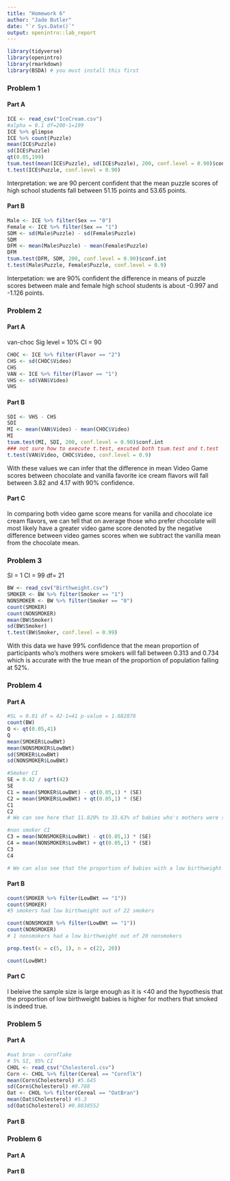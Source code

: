 ```yaml
---
title: "Homework 6"
author: "Jade Butler"
date: "`r Sys.Date()`"
output: openintro::lab_report
---
```


```r
library(tidyverse)
library(openintro)
library(rmarkdown)
library(BSDA) # you must install this first
```

### Problem 1
#### Part A
``` r
ICE <- read_csv("IceCream.csv")
#alpha = 0.1 df=200-1=199
ICE %>% glimpse
ICE %>% count(Puzzle)
mean(ICE$Puzzle) 
sd(ICE$Puzzle)
qt(0.05,199)
tsum.test(mean(ICE$Puzzle), sd(ICE$Puzzle), 200, conf.level = 0.90)$conf.int
t.test(ICE$Puzzle, conf.level = 0.90)

```
Interpretation: we are 90 percent confident that the mean puzzle scores of high school students fall between 51.15 points and 53.65 points.


#### Part B

```r
Male <- ICE %>% filter(Sex == "0")
Female <- ICE %>% filter(Sex == "1")
SDM <- sd(Male$Puzzle) - sd(Female$Puzzle)
SDM
DFM <- mean(Male$Puzzle) - mean(Female$Puzzle)
DFM
tsum.test(DFM, SDM, 200, conf.level = 0.90)$conf.int
t.test(Male$Puzzle, Female$Puzzle, conf.level = 0.9)
```

Interpetation: we are 90% confident the difference in means of puzzle scores between male and female high school students is about -0.997 and -1.126 points.

### Problem 2
#### Part A
van-choc
Sig level = 10%
CI = 90
```r
CHOC <- ICE %>% filter(Flavor == "2") 
CHS <- sd(CHOC$Video)
CHS
VAN <- ICE %>% filter(Flavor == "1")
VHS <- sd(VAN$Video)
VHS
```
#### Part B
```r
SDI <- VHS - CHS
SDI
MI <- mean(VAN$Video) - mean(CHOC$Video)
MI
tsum.test(MI, SDI, 200, conf.level = 0.90)$conf.int
### not sure how to execute t.test, excuted both tsum.test and t.test
t.test(VAN$Video, CHOC$Video, conf.level = 0.9)
```
With these values we can infer that the difference in mean Video Game scores between chocolate and vanilla favorite ice cream flavors will fall between 3.82 and 4.17 with 90% confidence.

#### Part C

In comparing both video game score means for vanilla and chocolate ice cream flavors, we can tell that on average those who prefer chocolate will most likely have a greater video game score denoted by the negative difference between video games scores when we subtract the vanilla mean from the chocolate mean.


### Problem 3
SI = 1 CI = 99 df= 21
```r
BW <- read_csv("Birthweight.csv")
SMOKER <- BW %>% filter(Smoker == "1")
NONSMOKER <- BW %>% filter(Smoker == "0")
count(SMOKER)
count(NONSMOKER)
mean(BW$Smoker)
sd(BW$Smoker)
t.test(BW$Smoker, conf.level = 0.99)
```
With this data we have 99% confidence that the mean proportion of participants who's mothers were smokers will fall between 0.313 and 0.734 which is accurate with the true mean of the proportion of population falling at 52%.

### Problem 4
#### Part A

```r
#SL = 0.01 df = 42-1=41 p-value = 1.682878
count(BW)
Q <- qt(0.05,41)
Q
mean(SMOKER$LowBWt)
mean(NONSMOKER$LowBWt)
sd(SMOKER$LowBWt)
sd(NONSMOKER$LowBWt)
```
``` r
#Smoker CI
SE = 0.42 / sqrt(42)
SE
C1 = mean(SMOKER$LowBWt) - qt(0.05,1) * (SE)
C2 = mean(SMOKER$LowBWt) + qt(0.05,1) * (SE)
C1 
C2
# We can see here that 11.820% to 33.63% of babies who's mothers were smokers are born with a low birthweight.

#non smoker CI
C3 = mean(NONSMOKER$LowBWt) - qt(0.05,1) * (SE)
C4 = mean(NONSMOKER$LowBWt) + qt(0.05,1) * (SE)
C3
C4

# We can also see that the proportion of babies with a low birthweight who's mothers were non-smokers lies between 5% to 15%

```
#### Part B
```r
count(SMOKER %>% filter(LowBWt == "1"))
count(SMOKER)
#5 smokers had low birthweight out of 22 smokers

count(NONSMOKER %>% filter(LowBWt == "1"))
count(NONSMOKER) 
# 1 nonsmokers had a low birthweight out of 20 nonsmokers

prop.test(x = c(5, 1), n = c(22, 20))

count(LowBWt)

```
#### Part C

I beleive the sample size is large enough as it is <40 and the hypothesis that the proportion of low birthweight babies is higher for mothers that smoked is indeed true.

### Problem 5
#### Part A
```r
#oat bran - cornflake 
# 5% SI, 95% CI
CHOL <- read_csv("Cholesterol.csv")
Corn <- CHOL %>% filter(Cereal == "Cornflk")
mean(Corn$Cholesterol) #5.645
sd(Corn$Cholesterol) #0.788
Oat <- CHOL %>% filter(Cereal == "OatBran")
mean(Oat$Cholesterol) #5.3
sd(Oat$Cholesterol) #0.8838552

```
#### Part B


### Problem 6
#### Part A



#### Part B







